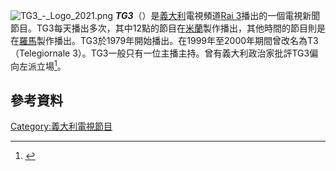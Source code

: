 [[File:TG3_-_Logo_2021.png|thumb]]
'''''TG3'''''（{{lang-it|TeleGiornale 3}}）是[[義大利|義大利]]電視頻道[[Rai_3|Rai 3]]播出的一個電視新聞節目。TG3每天播出多次，其中12點的節目在[[米蘭|米蘭]]製作播出，其他時間的節目則是在[[羅馬|羅馬]]製作播出。TG3於1979年開始播出。在1999年至2000年期間曾改名為T3（Telegiornale 3）。TG3一般只有一位主播主持。曾有義大利政治家批評TG3偏向左派立場<ref>{{Cite web |title=Romani: "In Rai non solo Santoro. Anche il Tg1 è a sinistra" |url=http://www.iltempo.it/politica/2012/12/12/romani-in-rai-non-solo-santoro-anche-il-tg1-e-a-sinistra-1.207511 |date=2009-01-18 |language=it |publisher=''[[Il_Tempo|Il Tempo]]'' |accessdate=2009-06-23 |archive-url=https://web.archive.org/web/20131101170603/http://www.iltempo.it/politica/2012/12/12/romani-in-rai-non-solo-santoro-anche-il-tg1-e-a-sinistra-1.207511 |archive-date=2013-11-01 |dead-url=yes }}</ref>。

==參考資料==
{{Reflist}}
[[Category:義大利電視節目|Category:義大利電視節目]]
